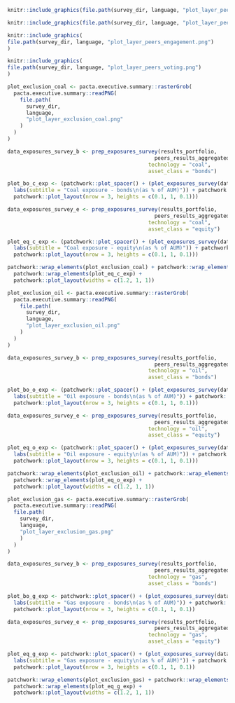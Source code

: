 ```{=latex}

\section{Climate Action Survey}

This section provides insights in the effectiveness of climate strategies and actions on an institutional level. The results are based on the complementary qualitative survey. They are compared to peers and the quantitative PACTA results of this portfolio. Please note that survey answers were self-reported and not verified by RMI.

\fbox{\begin{minipage}{\textwidth}
\textbf{Explanation on dart charts below:} Each circle represents one climate relevant measure and is colored in case the measure is in place. The level of effectiveness of the measures increases from the outer to the inner ring and with colour intensity. \textbf{The more circles are filled in, from the outer to the inner circle, the more ambitious are your institution's climate actions.} For more information on reading the dart charts, please refer to the Annex and the qualitative survey section in the interactive report. 
\end{minipage}
}

\begin{esbox}{Net zero targets and transition plans}[\engagementImage]

With the adoption of the \href{https://www.fedlex.admin.ch/eli/fga/2022/2403/de}{Climate and innovation law} in June 2023, Switzerland has committed to the goal of achieving net zero emissions by 2050 at the latest. In addition, it is mandatory for large companies, and recommended for all institutions, to \href{https://www.fedlex.admin.ch/eli/oc/2022/747/de}{report on their net-zero transition plans}. The following two dart charts illustrate the level of ambition you and your peers have with respect to net-zero targets and transition plans. The least ambitious action is to have a target/transition plan for some business areas, more ambitious is to have them for all climate-relevant business areas of your organisation and finally the best practice is to announce it publicly. The text besides a dart chart provides a comparison to the share of peers implementing best practices, i.e., the ones that have all layers filled.

\begin{center}
\begin{minipage}{0.4\textwidth}
```

```r
knitr::include_graphics(file.path(survey_dir, language, "plot_layer_peers_net_zero.png"))
```

```{=latex}
\end{minipage}%
\hspace{0.15\textwidth}
\begin{minipage}{0.4\textwidth}
```


```r
knitr::include_graphics(file.path(survey_dir, language, "plot_layer_peers_transition_plan.png"))
```

```{=latex}

\end{minipage}%
\end{center}

\end{esbox}

\begin{esbox}{Engagement strategies within listed equity}[\engagementImage]

Research shows that credible engagement can be one of the most effective ways to improve climate goal alignment of companies one is invested in, and therefore actively contribute to the climate goals of a financial institution and align its portfolios with climate targets. The dart charts below assess your engagement activities (bilaterall or via exercising voting rights), whether they are carried out by your own institution or outsourced. The charts assess to what extent your engagement activities are following the practices which are the most effective in achieving improvements in the climate performance of investee companies and funds. The text besides a dart chart provides a comparison to the share of peers implementing best practices, i.e., the ones that have all layers filled.

\begin{center}
\begin{minipage}{0.4\textwidth}
```

```r
knitr::include_graphics(
file.path(survey_dir, language, "plot_layer_peers_engagement.png")
)
```

```{=latex}
\end{minipage}%
\begin{minipage}{0.4\textwidth}
```


```r
knitr::include_graphics(
file.path(survey_dir, language, "plot_layer_peers_voting.png")
)
```

```{=latex}
\end{minipage}%

\end{center}

\end{esbox}

\begin{esbox}{Bonds and equity: Use of fossil fuel exclusion policies vs. PACTA exposure}[\engagementImage]

Exclusion policies can be effective measures to align a portfolio with climate goals. The charts below compare the reported exclusion strategies in fossil fuel sectors to the exposure to coal mining and oil and gas extraction according to PACTA results for this portfolio. If exclusion strategies are applied at an institutional level, it is expected that percentage exposure in these sectors will be zero or very low compared to the total percentage exposure of peers' portfolios. Please note that the exposures below also reflect your indirect exposure to these sectors coming from your funds' investments.

\begin{center}
```

```r
plot_exclusion_coal <- pacta.executive.summary::rasterGrob(
  pacta.executive.summary::readPNG(
    file.path(
      survey_dir, 
      language, 
      "plot_layer_exclusion_coal.png"
    )
  )
)

data_exposures_survey_b <- prep_exposures_survey(results_portfolio,
                                               peers_results_aggregated,
                                             technology = "coal",
                                             asset_class = "bonds")

plot_bo_c_exp <- (patchwork::plot_spacer() + (plot_exposures_survey(data_exposures_survey_b) +
  labs(subtitle = "Coal exposure - bonds\n(as % of AUM)")) + patchwork::plot_spacer() +
  patchwork::plot_layout(nrow = 3, heights = c(0.1, 1, 0.1)))

data_exposures_survey_e <- prep_exposures_survey(results_portfolio,
                                               peers_results_aggregated,
                                             technology = "coal",
                                             asset_class = "equity")

plot_eq_c_exp <- (patchwork::plot_spacer() + (plot_exposures_survey(data_exposures_survey_e) +
  labs(subtitle = "Coal exposure - equity\n(as % of AUM)")) + patchwork::plot_spacer() +
  patchwork::plot_layout(nrow = 3, heights = c(0.1, 1, 0.1)))

patchwork::wrap_elements(plot_exclusion_coal) + patchwork::wrap_elements(plot_bo_c_exp) +
  patchwork::wrap_elements(plot_eq_c_exp) +
  patchwork::plot_layout(widths = c(1.2, 1, 1))
```

```r

plot_exclusion_oil <- pacta.executive.summary::rasterGrob(
  pacta.executive.summary::readPNG(
    file.path(
      survey_dir, 
      language, 
      "plot_layer_exclusion_oil.png"
    )
  )
)

data_exposures_survey_b <- prep_exposures_survey(results_portfolio,
                                               peers_results_aggregated,
                                             technology = "oil",
                                             asset_class = "bonds")

plot_bo_o_exp <- (patchwork::plot_spacer() + (plot_exposures_survey(data_exposures_survey_b) +
  labs(subtitle = "Oil exposure - bonds\n(as % of AUM)")) + patchwork::plot_spacer() +
  patchwork::plot_layout(nrow = 3, heights = c(0.1, 1, 0.1)))

data_exposures_survey_e <- prep_exposures_survey(results_portfolio, 
                                               peers_results_aggregated,
                                             technology = "oil",
                                             asset_class = "equity")

plot_eq_o_exp <- (patchwork::plot_spacer() + (plot_exposures_survey(data_exposures_survey_e) +
  labs(subtitle = "Oil exposure - equity\n(as % of AUM)")) + patchwork::plot_spacer() +
  patchwork::plot_layout(nrow = 3, heights = c(0.1, 1, 0.1)))

patchwork::wrap_elements(plot_exclusion_oil) + patchwork::wrap_elements(plot_bo_o_exp) +
  patchwork::wrap_elements(plot_eq_o_exp) +
  patchwork::plot_layout(widths = c(1.2, 1, 1))
```

```r
plot_exclusion_gas <- pacta.executive.summary::rasterGrob(
  pacta.executive.summary::readPNG(
  file.path(
    survey_dir, 
    language, 
    "plot_layer_exclusion_gas.png"
    )
  )
)

data_exposures_survey_b <- prep_exposures_survey(results_portfolio, 
                                               peers_results_aggregated,
                                             technology = "gas",
                                             asset_class = "bonds")

plot_bo_g_exp <- patchwork::plot_spacer() + (plot_exposures_survey(data_exposures_survey_b) +
  labs(subtitle = "Gas exposure - bonds\n(as % of AUM)")) + patchwork::plot_spacer() +
  patchwork::plot_layout(nrow = 3, heights = c(0.1, 1, 0.1))

data_exposures_survey_e <- prep_exposures_survey(results_portfolio, 
                                               peers_results_aggregated,
                                             technology = "gas",
                                             asset_class = "equity")

plot_eq_g_exp <- patchwork::plot_spacer() + (plot_exposures_survey(data_exposures_survey_e) +
  labs(subtitle = "Gas exposure - equity\n(as % of AUM)")) + patchwork::plot_spacer() +
  patchwork::plot_layout(nrow = 3, heights = c(0.1, 1, 0.1))

patchwork::wrap_elements(plot_exclusion_gas) + patchwork::wrap_elements(plot_bo_g_exp) +
  patchwork::wrap_elements(plot_eq_g_exp) +
  patchwork::plot_layout(widths = c(1.2, 1, 1))
```

```{=latex}
\end{center}
\end{esbox}
\newpage
```


